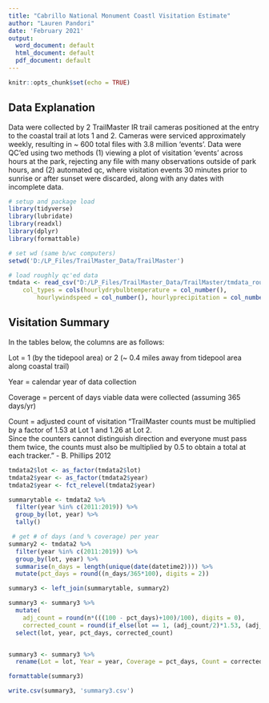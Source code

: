 ```yaml
---
title: "Cabrillo National Monument Coastl Visitation Estimate"
author: "Lauren Pandori"
date: 'February 2021'
output:
  word_document: default
  html_document: default
  pdf_document: default
---
```


```r
knitr::opts_chunk$set(echo = TRUE)
```

## Data Explanation

Data were collected by 2 TrailMaster IR trail cameras positioned at the entry to the coastal trail at lots 1 and 2. Cameras were serviced approximately weekly, resulting in ~ 600 total files with 3.8 million 'events'. Data were QC'ed using two methods (1) viewing a plot of visitation 'events' across hours at the park, rejecting any file with many observations outside of park hours, and (2) automated qc, where visitation events 30 minutes prior to sunrise or after sunset were discarded, along with any dates with incomplete data. 

```r
# setup and package load
library(tidyverse)
library(lubridate)
library(readxl)
library(dplyr)
library(formattable)

# set wd (same b/wc computers)
setwd('D:/LP_Files/TrailMaster_Data/TrailMaster')

# load roughly qc'ed data
tmdata <- read_csv("D:/LP_Files/TrailMaster_Data/TrailMaster/tmdata_roughqc_feb21.csv", 
    col_types = cols(hourlydrybulbtemperature = col_number(), 
        hourlywindspeed = col_number(), hourlyprecipitation = col_number()))
```

## Visitation Summary
In the tables below, the columns are as follows: 


Lot = 1 (by the tidepool area) or 2 (~ 0.4 miles away from tidepool area along coastal trail)

Year = calendar year of data collection

Coverage = percent of days viable data were collected (assuming 365 days/yr)

Count = adjusted count of visitation
"TrailMaster counts must be multiplied by a factor of 1.53 at Lot 1 and 1.26 at Lot 2.  
Since the counters cannot distinguish direction and everyone must pass them twice, the counts must also be multiplied by 0.5 to obtain a total at each tracker." - B. Phillips 2012

```r

tmdata2$lot <- as_factor(tmdata2$lot)
tmdata2$year <- as_factor(tmdata2$year)
tmdata2$year <- fct_relevel(tmdata2$year)

summarytable <- tmdata2 %>%
  filter(year %in% c(2011:2019)) %>%
  group_by(lot, year) %>%
  tally()

 # get # of days (and % coverage) per year
summary2 <- tmdata2 %>%
  filter(year %in% c(2011:2019)) %>%
  group_by(lot, year) %>%
  summarise(n_days = length(unique(date(datetime2)))) %>%
  mutate(pct_days = round((n_days/365*100), digits = 2))

summary3 <- left_join(summarytable, summary2)

summary3 <- summary3 %>%
  mutate(
    adj_count = round(n*(((100 - pct_days)+100)/100), digits = 0),
    corrected_count = round(if_else(lot == 1, (adj_count/2)*1.53, (adj_count/2)*1.26), digits = 0)) %>%
  select(lot, year, pct_days, corrected_count) 


summary3 <- summary3 %>%
  rename(Lot = lot, Year = year, Coverage = pct_days, Count = corrected_count)

formattable(summary3)

write.csv(summary3, 'summary3.csv')
  
``` 

